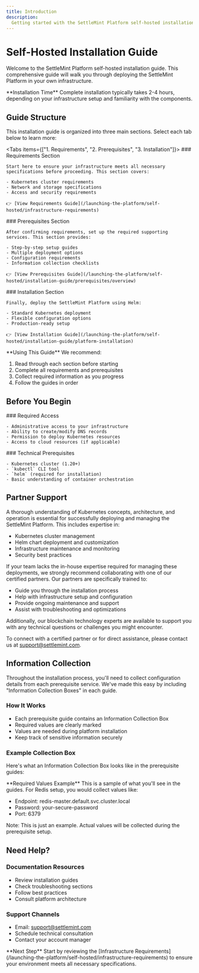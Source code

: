 ```yaml
---
title: Introduction
description:
  Getting started with the SettleMint Platform self-hosted installation
---
```



# Self-Hosted Installation Guide

Welcome to the SettleMint Platform self-hosted installation guide. This
comprehensive guide will walk you through deploying the SettleMint Platform in
your own infrastructure.

<Callout>
  **Installation Time** Complete installation typically takes 2-4 hours,
  depending on your infrastructure setup and familiarity with the components.
</Callout>

## Guide Structure

This installation guide is organized into three main sections. Select each tab
below to learn more:

<Tabs items={["1. Requirements", "2. Prerequisites", "3. Installation"]}>
  <Tab value="1. Requirements">
    ### Requirements Section

    Start here to ensure your infrastructure meets all necessary specifications before proceeding. This section covers:

    - Kubernetes cluster requirements
    - Network and storage specifications
    - Access and security requirements

    👉 [View Requirements Guide](/launching-the-platform/self-hosted/infrastructure-requirements)

  </Tab>

  <Tab value="2. Prerequisites">
    ### Prerequisites Section

    After confirming requirements, set up the required supporting services. This section provides:

    - Step-by-step setup guides
    - Multiple deployment options
    - Configuration requirements
    - Information collection checklists

    👉 [View Prerequisites Guide](/launching-the-platform/self-hosted/installation-guide/prerequisites/overview)

  </Tab>

  <Tab value="3. Installation">
    ### Installation Section

    Finally, deploy the SettleMint Platform using Helm:

    - Standard Kubernetes deployment
    - Flexible configuration options
    - Production-ready setup

    👉 [View Installation Guide](/launching-the-platform/self-hosted/installation-guide/platform-installation)

  </Tab>
</Tabs>

<Callout>
  **Using This Guide**
  We recommend:

1. Read through each section before starting
2. Complete all requirements and prerequisites
3. Collect required information as you progress
4. Follow the guides in order

</Callout>

## Before You Begin

<div className="grid grid-cols-1 md:grid-cols-2 gap-6 mb-8">
  <div>
    ### Required Access

    - Administrative access to your infrastructure
    - Ability to create/modify DNS records
    - Permission to deploy Kubernetes resources
    - Access to cloud resources (if applicable)

  </div>

  <div>
    ### Technical Prerequisites

    - Kubernetes cluster (1.20+)
    - `kubectl` CLI tool
    - `helm` (required for installation)
    - Basic understanding of container orchestration

  </div>
</div>

## Partner Support

A thorough understanding of Kubernetes concepts, architecture, and operation is
essential for successfully deploying and managing the SettleMint Platform. This
includes expertise in:

- Kubernetes cluster management
- Helm chart deployment and customization
- Infrastructure maintenance and monitoring
- Security best practices

If your team lacks the in-house expertise required for managing these
deployments, we strongly recommend collaborating with one of our certified
partners. Our partners are specifically trained to:

- Guide you through the installation process
- Help with infrastructure setup and configuration
- Provide ongoing maintenance and support
- Assist with troubleshooting and optimizations

Additionally, our blockchain technology experts are available to support you
with any technical questions or challenges you might encounter.

To connect with a certified partner or for direct assistance, please contact us
at support@settlemint.com.

## Information Collection

Throughout the installation process, you'll need to collect configuration
details from each prerequisite service. We've made this easy by including
"Information Collection Boxes" in each guide.

### How It Works

- Each prerequisite guide contains an Information Collection Box
- Required values are clearly marked
- Values are needed during platform installation
- Keep track of sensitive information securely

### Example Collection Box

Here's what an Information Collection Box looks like in the prerequisite guides:

<Callout type="info">
**Required Values Example**
This is a sample of what you'll see in the guides. For Redis setup, you would collect values like:

- Endpoint: redis-master.default.svc.cluster.local
- Password: your-secure-password
- Port: 6379

Note: This is just an example. Actual values will be collected during the
prerequisite setup.

</Callout>

## Need Help?

### Documentation Resources

- Review installation guides
- Check troubleshooting sections
- Follow best practices
- Consult platform architecture

### Support Channels

- Email: support@settlemint.com
- Schedule technical consultation
- Contact your account manager

<Callout type="info">
  **Next Step** Start by reviewing the [Infrastructure
  Requirements](/launching-the-platform/self-hosted/infrastructure-requirements)
  to ensure your environment meets all necessary specifications.
</Callout>
